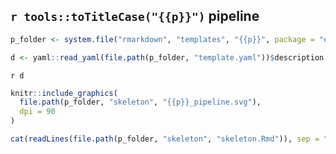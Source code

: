 ## `r tools::toTitleCase("{{p}}")` pipeline

```r
p_folder <- system.file("rmarkdown", "templates", "{{p}}", package = "episoap")
```

```r
d <- yaml::read_yaml(file.path(p_folder, "template.yaml"))$description
```

`r d`

```r
knitr::include_graphics(
  file.path(p_folder, "skeleton", "{{p}}_pipeline.svg"),
  dpi = 90
)
```

```r
cat(readLines(file.path(p_folder, "skeleton", "skeleton.Rmd")), sep = "\n")
```
